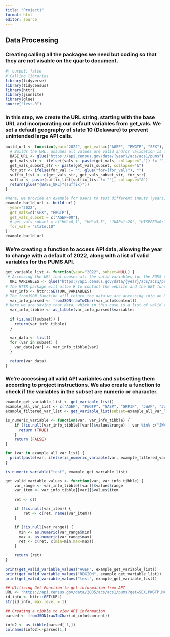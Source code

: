 ```yaml
---
title: "Project1"
format: html
editor: source
---
```


## Data Processing
### Creating calling all the packages we need but coding so that they are not visable on the quarto document. 
```r
#| output: false
# Calling libraries
library(tidyverse)
library(tidycensus)
library(httr)
library(jsonlite)
library(glue)
source("test.R")
```

### In this step, we create the URL string, starting with the base URL and incorporating our default variables from get_vals. We set a default geography of state 10 (Delaware) to prevent unintended large API calls.

```r
build_url <- function(year="2022", get_vals=c("AGEP", "PWGTP", "SEX"), get_vals_subset=NULL, for_val="state:10") {
  # Builds the URL, assumes all values are valid and/or validation is done outside of this function
  BASE_URL <- glue("https://api.census.gov/data/{year}/acs/acs1/pums")
  get_vals_str <- ifelse((vals <- paste(get_vals, collapse=",")) != "", glue("get={vals}"), "")
  get_vals_subset_str <- paste(get_vals_subset, collapse="&")
  for_str <- ifelse(for_val != "", glue("for={for_val}"), "")
  suffix_list <- c(get_vals_str, get_vals_subset_str, for_str)
  suffix <- paste(suffix_list[suffix_list != ""], collapse="&")
  return(glue("{BASE_URL}?{suffix}"))
}

#Here, we provide an example for users to test different inputs (years, variables, geography) and view the resulting URL. 
example_build_url <- build_url(
  year="2022",
  get_vals=c("SEX", "PWGTP"),
  get_vals_subset = c("AGEP=00"),
  # get_vals_subset = c("HHL=0,1", "HHL=3,5", "JWAP=1:20", "HISPEED=0:10"),
  for_val = "state:10"
)
example_build_url
```

### We're creating a function to access API data, allowing the year to change with a default of 2022, along with a list of valid variables for the PUMS API.

```r
get_variable_list <- function(year="2022", subset=NULL) {
 # Accessing the URL that houses all the valid variables for the PUMS data. The default year is 2022 but can be changed. 
  URL_VARIABLES <- glue("https://api.census.gov/data/{year}/acs/acs1/pums/variables.json")
# The HTTR package will allow R to contact the website and the GET function will pull back the information from the website, but that data will be in JSON format.
  var_info <- httr::GET(URL_VARIABLES)
# The fromJSON function will return the data we are accessing into an R object. 
  var_info_parsed <- fromJSON(rawToChar(var_info$content))
# Here we are saving that data, which in this case is a list of valid variables as a tibble.
  var_info_tibble <- as_tibble(var_info_parsed)$variables

  if (is.null(subset)) {
    return(var_info_tibble)
  }

  var_data <- list()
  for (var in subset) {
    var_data[var] <- var_info_tibble[var]
  }

  return(var_data)
}
```

### We're accessing all valid API variables and subsetting them according to project instructions. We also create a function to check if the variables in the subset are numeric or character.

```r
example_get_variable_list <- get_variable_list()
example_all_var_list <- c("AGEP", "PWGTP", "GASP", "GRPIP", "JWAP", "JWDP", "JWMNP", "SEX", "FER", "HHL", "HISPEED", "JWTRNS", "SCH", "SCHL", "REGION", "DIVISION", "ST")
example_filtered_var_list <- get_variable_list(subset=example_all_var_list)

is_numeric_variable <- function(var, var_info_tibble) {
    if (!is.null(var_info_tibble[[var]]$values$range) | var %in% c("JWAP", "JWDP")) {
      return (TRUE)
    }
    return (FALSE)
}

for (var in example_all_var_list) {
  print(paste(var, ifelse(is_numeric_variable(var, example_filtered_var_list), "numeric", "categorical")), sep=" ")
}

is_numeric_variable("test", example_get_variable_list)

get_valid_variable_values <- function(var, var_info_tibble) {
    var_range <- var_info_tibble[[var]]$values$range
    var_item <- var_info_tibble[[var]]$values$item

    ret <- c()

    if (!is.null(var_item)) {
        ret <- c(ret, names(var_item))
    }

    if (!is.null(var_range)) {
      min <- as.numeric(var_range$min)
      max <- as.numeric(var_range$max)
      ret <- c(ret, c(min=min,max=max))
    }

    return (ret)
}

print(get_valid_variable_values("AGEP", example_get_variable_list))
print(get_valid_variable_values("REGION", example_get_variable_list))
print(get_valid_variable_values("test", example_get_variable_list))
```









```r
## Utilizing Get Function to get information from API
URL <- "https://api.census.gov/data/2005/acs/acs1/pums?get=SEX,PWGTP,MAR&for=state:10&SCHL=16"
id_info <- httr::GET(URL)
str(id_info, max.level = 1)

```

```r
## Creating a tibble to view API information
parsed <- fromJSON(rawToChar(id_info$content))

info2 <- as_tibble(parsed[-1,])
colnames(info2)<-parsed[1,]

```




